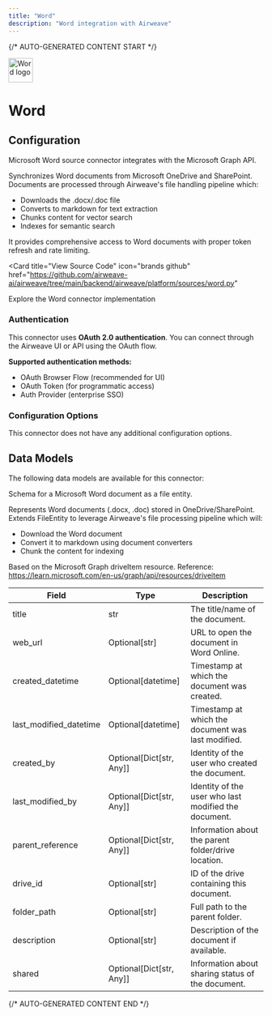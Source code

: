 ```yaml
---
title: "Word"
description: "Word integration with Airweave"
---
```


{/* AUTO-GENERATED CONTENT START */}

<div className="connector-header" style={{ display: 'flex', alignItems: 'center', gap: '12px', marginBottom: '24px' }}>
  <img src="icon.svg" alt="Word logo" width="48" height="48" className="connector-icon" />
  <h1 style={{ margin: 0 }}>Word</h1>
</div>

## Configuration

Microsoft Word source connector integrates with the Microsoft Graph API.

Synchronizes Word documents from Microsoft OneDrive and SharePoint.
Documents are processed through Airweave's file handling pipeline which:
- Downloads the .docx/.doc file
- Converts to markdown for text extraction
- Chunks content for vector search
- Indexes for semantic search

It provides comprehensive access to Word documents with proper token refresh
and rate limiting.

<Card
  title="View Source Code"
  icon="brands github"
  href="https://github.com/airweave-ai/airweave/tree/main/backend/airweave/platform/sources/word.py"
>
  Explore the Word connector implementation
</Card>

### Authentication

This connector uses **OAuth 2.0 authentication**. You can connect through the Airweave UI or API using the OAuth flow.

**Supported authentication methods:**
- OAuth Browser Flow (recommended for UI)
- OAuth Token (for programmatic access)
- Auth Provider (enterprise SSO)

### Configuration Options

This connector does not have any additional configuration options.

## Data Models

The following data models are available for this connector:

<Accordion title="WordDocumentEntity">

Schema for a Microsoft Word document as a file entity.

Represents Word documents (.docx, .doc) stored in OneDrive/SharePoint.
Extends FileEntity to leverage Airweave's file processing pipeline which will:
- Download the Word document
- Convert it to markdown using document converters
- Chunk the content for indexing

Based on the Microsoft Graph driveItem resource.
Reference: https://learn.microsoft.com/en-us/graph/api/resources/driveitem

| Field | Type | Description |
|-------|------|-------------|
| title | str | The title/name of the document. |
| web_url | Optional[str] | URL to open the document in Word Online. |
| created_datetime | Optional[datetime] | Timestamp at which the document was created. |
| last_modified_datetime | Optional[datetime] | Timestamp at which the document was last modified. |
| created_by | Optional[Dict[str, Any]] | Identity of the user who created the document. |
| last_modified_by | Optional[Dict[str, Any]] | Identity of the user who last modified the document. |
| parent_reference | Optional[Dict[str, Any]] | Information about the parent folder/drive location. |
| drive_id | Optional[str] | ID of the drive containing this document. |
| folder_path | Optional[str] | Full path to the parent folder. |
| description | Optional[str] | Description of the document if available. |
| shared | Optional[Dict[str, Any]] | Information about sharing status of the document. |

</Accordion>


{/* AUTO-GENERATED CONTENT END */}